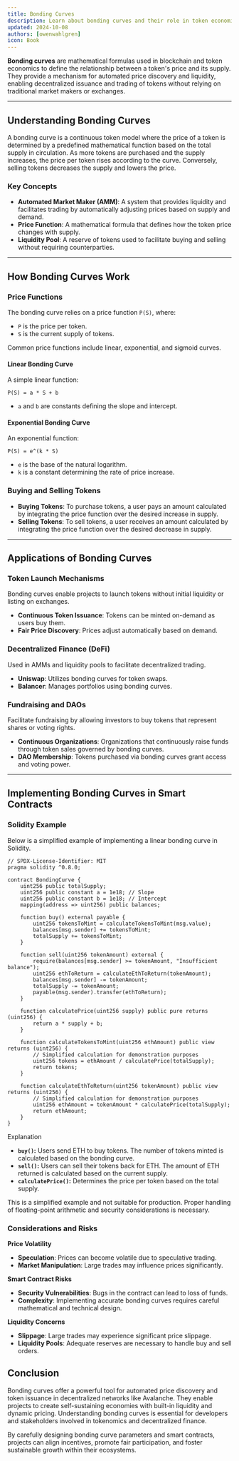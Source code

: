 ```yaml
---
title: Bonding Curves
description: Learn about bonding curves and their role in token economics.
updated: 2024-10-08
authors: [owenwahlgren]
icon: Book
---
```


**Bonding curves** are mathematical formulas used in blockchain and token economics to define the relationship between a token's price and its supply. They provide a mechanism for automated price discovery and liquidity, enabling decentralized issuance and trading of tokens without relying on traditional market makers or exchanges.

---

## Understanding Bonding Curves

A bonding curve is a continuous token model where the price of a token is determined by a predefined mathematical function based on the total supply in circulation. As more tokens are purchased and the supply increases, the price per token rises according to the curve. Conversely, selling tokens decreases the supply and lowers the price.

### Key Concepts

- **Automated Market Maker (AMM)**: A system that provides liquidity and facilitates trading by automatically adjusting prices based on supply and demand.
- **Price Function**: A mathematical formula that defines how the token price changes with supply.
- **Liquidity Pool**: A reserve of tokens used to facilitate buying and selling without requiring counterparties.

---

## How Bonding Curves Work

### Price Functions

The bonding curve relies on a price function `P(S)`, where:

- `P` is the price per token.
- `S` is the current supply of tokens.

Common price functions include linear, exponential, and sigmoid curves.

#### Linear Bonding Curve

A simple linear function:

```
P(S) = a * S + b
```

- `a` and `b` are constants defining the slope and intercept.

#### Exponential Bonding Curve

An exponential function:

```
P(S) = e^(k * S)
```

- `e` is the base of the natural logarithm.
- `k` is a constant determining the rate of price increase.

### Buying and Selling Tokens

- **Buying Tokens**: To purchase tokens, a user pays an amount calculated by integrating the price function over the desired increase in supply.
- **Selling Tokens**: To sell tokens, a user receives an amount calculated by integrating the price function over the desired decrease in supply.

---

## Applications of Bonding Curves

### Token Launch Mechanisms

Bonding curves enable projects to launch tokens without initial liquidity or listing on exchanges.

- **Continuous Token Issuance**: Tokens can be minted on-demand as users buy them.
- **Fair Price Discovery**: Prices adjust automatically based on demand.

### Decentralized Finance (DeFi)

Used in AMMs and liquidity pools to facilitate decentralized trading.

- **Uniswap**: Utilizes bonding curves for token swaps.
- **Balancer**: Manages portfolios using bonding curves.

### Fundraising and DAOs

Facilitate fundraising by allowing investors to buy tokens that represent shares or voting rights.

- **Continuous Organizations**: Organizations that continuously raise funds through token sales governed by bonding curves.
- **DAO Membership**: Tokens purchased via bonding curves grant access and voting power.

---

## Implementing Bonding Curves in Smart Contracts

### Solidity Example

Below is a simplified example of implementing a linear bonding curve in Solidity.

```solidity
// SPDX-License-Identifier: MIT
pragma solidity ^0.8.0;

contract BondingCurve {
    uint256 public totalSupply;
    uint256 public constant a = 1e18; // Slope
    uint256 public constant b = 1e18; // Intercept
    mapping(address => uint256) public balances;

    function buy() external payable {
        uint256 tokensToMint = calculateTokensToMint(msg.value);
        balances[msg.sender] += tokensToMint;
        totalSupply += tokensToMint;
    }

    function sell(uint256 tokenAmount) external {
        require(balances[msg.sender] >= tokenAmount, "Insufficient balance");
        uint256 ethToReturn = calculateEthToReturn(tokenAmount);
        balances[msg.sender] -= tokenAmount;
        totalSupply -= tokenAmount;
        payable(msg.sender).transfer(ethToReturn);
    }

    function calculatePrice(uint256 supply) public pure returns (uint256) {
        return a * supply + b;
    }

    function calculateTokensToMint(uint256 ethAmount) public view returns (uint256) {
        // Simplified calculation for demonstration purposes
        uint256 tokens = ethAmount / calculatePrice(totalSupply);
        return tokens;
    }

    function calculateEthToReturn(uint256 tokenAmount) public view returns (uint256) {
        // Simplified calculation for demonstration purposes
        uint256 ethAmount = tokenAmount * calculatePrice(totalSupply);
        return ethAmount;
    }
}
```

Explanation

- **`buy()`:** Users send ETH to buy tokens. The number of tokens minted is calculated based on the bonding curve.
- **`sell()`:** Users can sell their tokens back for ETH. The amount of ETH returned is calculated based on the current supply.
- **`calculatePrice()`:** Determines the price per token based on the total supply.

<Callout>This is a simplified example and not suitable for production. Proper handling of floating-point arithmetic and security considerations is necessary.</Callout>

### Considerations and Risks

**Price Volatility**

- **Speculation**: Prices can become volatile due to speculative trading.
- **Market Manipulation**: Large trades may influence prices significantly.

**Smart Contract Risks**

- **Security Vulnerabilities**: Bugs in the contract can lead to loss of funds.
- **Complexity**: Implementing accurate bonding curves requires careful mathematical and technical design.

**Liquidity Concerns**

- **Slippage**: Large trades may experience significant price slippage.
- **Liquidity Pools**: Adequate reserves are necessary to handle buy and sell orders.

## Conclusion

Bonding curves offer a powerful tool for automated price discovery and token issuance in decentralized networks like Avalanche. They enable projects to create self-sustaining economies with built-in liquidity and dynamic pricing. Understanding bonding curves is essential for developers and stakeholders involved in tokenomics and decentralized finance.

By carefully designing bonding curve parameters and smart contracts, projects can align incentives, promote fair participation, and foster sustainable growth within their ecosystems.
<Quiz quizId="213"/>